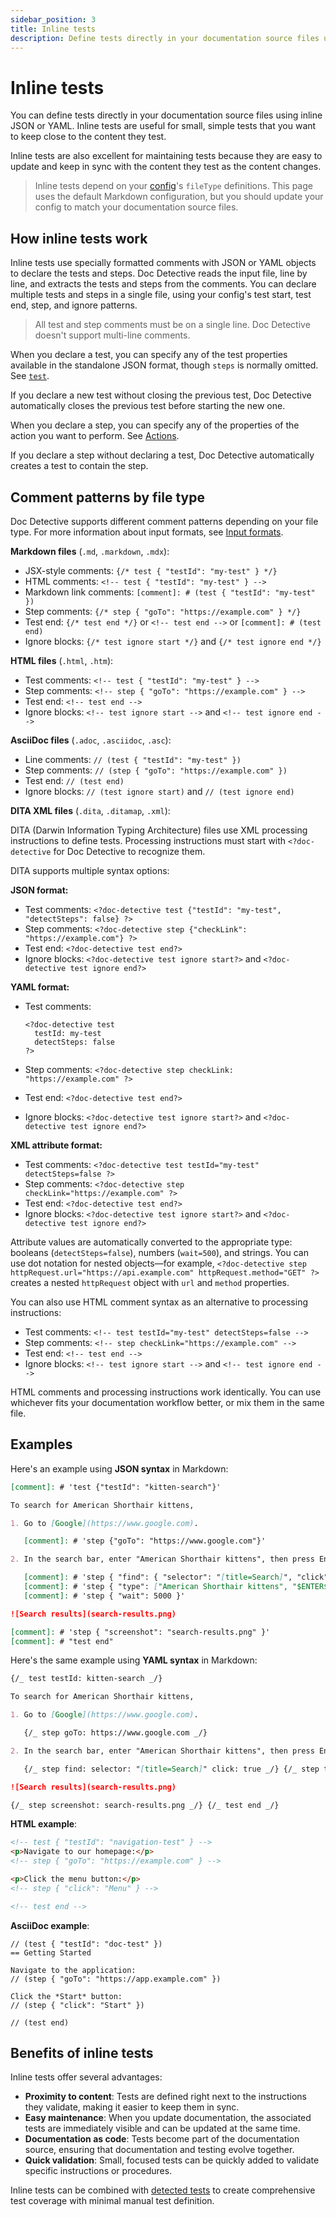 ```yaml
---
sidebar_position: 3
title: Inline tests
description: Define tests directly in your documentation source files using inline comments.
---
```


# Inline tests

You can define tests directly in your documentation source files using inline JSON or YAML. Inline tests are useful for small, simple tests that you want to keep close to the content they test.

Inline tests are also excellent for maintaining tests because they are easy to update and keep in sync with the content they test as the content changes.

> Inline tests depend on your [config](/docs/references/schemas/config)'s `fileType` definitions. This page uses the default Markdown configuration, but you should update your config to match your documentation source files.

## How inline tests work

Inline tests use specially formatted comments with JSON or YAML objects to declare the tests and steps. Doc Detective reads the input file, line by line, and extracts the tests and steps from the comments. You can declare multiple tests and steps in a single file, using your config's test start, test end, step, and ignore patterns.

> All test and step comments must be on a single line. Doc Detective doesn't support multi-line comments.

When you declare a test, you can specify any of the test properties available in the standalone JSON format, though `steps` is normally omitted. See [`test`](/docs/references/schemas/test).

If you declare a new test without closing the previous test, Doc Detective automatically closes the previous test before starting the new one.

When you declare a step, you can specify any of the properties of the action you want to perform. See [Actions](/docs/category/actions).

If you declare a step without declaring a test, Doc Detective automatically creates a test to contain the step.

## Comment patterns by file type

Doc Detective supports different comment patterns depending on your file type. For more information about input formats, see [Input formats](/docs/get-started/inputs/overview).

**Markdown files** (`.md`, `.markdown`, `.mdx`):

- JSX-style comments: `{/* test { "testId": "my-test" } */}`
- HTML comments: `<!-- test { "testId": "my-test" } -->`
- Markdown link comments: `[comment]: # (test { "testId": "my-test" })`
- Step comments: `{/* step { "goTo": "https://example.com" } */}`
- Test end: `{/* test end */}` or `<!-- test end -->` or `[comment]: # (test end)`
- Ignore blocks: `{/* test ignore start */}` and `{/* test ignore end */}`

**HTML files** (`.html`, `.htm`):

- Test comments: `<!-- test { "testId": "my-test" } -->`
- Step comments: `<!-- step { "goTo": "https://example.com" } -->`
- Test end: `<!-- test end -->`
- Ignore blocks: `<!-- test ignore start -->` and `<!-- test ignore end -->`

**AsciiDoc files** (`.adoc`, `.asciidoc`, `.asc`):

- Line comments: `// (test { "testId": "my-test" })`
- Step comments: `// (step { "goTo": "https://example.com" })`
- Test end: `// (test end)`
- Ignore blocks: `// (test ignore start)` and `// (test ignore end)`

**DITA XML files** (`.dita`, `.ditamap`, `.xml`):

DITA (Darwin Information Typing Architecture) files use XML processing instructions to define tests. Processing instructions must start with `<?doc-detective` for Doc Detective to recognize them.

DITA supports multiple syntax options:

**JSON format:**
- Test comments: `<?doc-detective test {"testId": "my-test", "detectSteps": false} ?>`
- Step comments: `<?doc-detective step {"checkLink": "https://example.com"} ?>`
- Test end: `<?doc-detective test end?>`
- Ignore blocks: `<?doc-detective test ignore start?>` and `<?doc-detective test ignore end?>`

**YAML format:**
- Test comments:
  
  ```
  <?doc-detective test
    testId: my-test
    detectSteps: false
  ?>
  ```
- Step comments: `<?doc-detective step checkLink: "https://example.com" ?>`
- Test end: `<?doc-detective test end?>`
- Ignore blocks: `<?doc-detective test ignore start?>` and `<?doc-detective test ignore end?>`

**XML attribute format:**
- Test comments: `<?doc-detective test testId="my-test" detectSteps=false ?>`
- Step comments: `<?doc-detective step checkLink="https://example.com" ?>`
- Test end: `<?doc-detective test end?>`
- Ignore blocks: `<?doc-detective test ignore start?>` and `<?doc-detective test ignore end?>`

Attribute values are automatically converted to the appropriate type: booleans (`detectSteps=false`), numbers (`wait=500`), and strings. You can use dot notation for nested objects—for example, `<?doc-detective step httpRequest.url="https://api.example.com" httpRequest.method="GET" ?>` creates a nested `httpRequest` object with `url` and `method` properties.

You can also use HTML comment syntax as an alternative to processing instructions:

- Test comments: `<!-- test testId="my-test" detectSteps=false -->`
- Step comments: `<!-- step checkLink="https://example.com" -->`
- Test end: `<!-- test end -->`
- Ignore blocks: `<!-- test ignore start -->` and `<!-- test ignore end -->`

HTML comments and processing instructions work identically. You can use whichever fits your documentation workflow better, or mix them in the same file.

## Examples

Here's an example using **JSON syntax** in Markdown:

```markdown
[comment]: # 'test {"testId": "kitten-search"}'

To search for American Shorthair kittens,

1. Go to [Google](https://www.google.com).

   [comment]: # 'step {"goTo": "https://www.google.com"}'

2. In the search bar, enter "American Shorthair kittens", then press Enter.

   [comment]: # 'step { "find": { "selector": "[title=Search]", "click": true } }'
   [comment]: # 'step { "type": ["American Shorthair kittens", "$ENTER$"] }'
   [comment]: # 'step { "wait": 5000 }'

![Search results](search-results.png)

[comment]: # 'step { "screenshot": "search-results.png" }'
[comment]: # "test end"
```

Here's the same example using **YAML syntax** in Markdown:

```markdown
{/_ test testId: kitten-search _/}

To search for American Shorthair kittens,

1. Go to [Google](https://www.google.com).

   {/_ step goTo: https://www.google.com _/}

2. In the search bar, enter "American Shorthair kittens", then press Enter.

   {/_ step find: selector: "[title=Search]" click: true _/} {/_ step type: - "American Shorthair kittens" - "$ENTER$" _/} {/_ step wait: 5000 _/}

![Search results](search-results.png)

{/_ step screenshot: search-results.png _/} {/_ test end _/}
```

**HTML example**:

```html
<!-- test { "testId": "navigation-test" } -->
<p>Navigate to our homepage:</p>
<!-- step { "goTo": "https://example.com" } -->

<p>Click the menu button:</p>
<!-- step { "click": "Menu" } -->

<!-- test end -->
```

**AsciiDoc example**:

```asciidoc
// (test { "testId": "doc-test" })
== Getting Started

Navigate to the application:
// (step { "goTo": "https://app.example.com" })

Click the *Start* button:
// (step { "click": "Start" })

// (test end)
```

## Benefits of inline tests

Inline tests offer several advantages:

- **Proximity to content**: Tests are defined right next to the instructions they validate, making it easier to keep them in sync.
- **Easy maintenance**: When you update documentation, the associated tests are immediately visible and can be updated at the same time.
- **Documentation as code**: Tests become part of the documentation source, ensuring that documentation and testing evolve together.
- **Quick validation**: Small, focused tests can be quickly added to validate specific instructions or procedures.

Inline tests can be combined with [detected tests](detected) to create comprehensive test coverage with minimal manual test definition.
